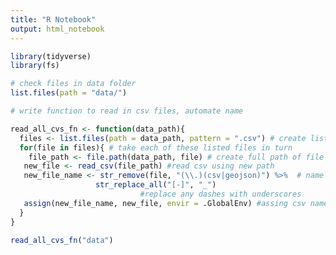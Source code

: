 ```yaml
---
title: "R Notebook"
output: html_notebook
---
```


```r
library(tidyverse)
library(fs)
```

```r
# check files in data folder
list.files(path = "data/")
```

```r
# write function to read in csv files, automate name

read_all_cvs_fn <- function(data_path){
  files <- list.files(path = data_path, pattern = ".csv") # create list of files in given path
  for(file in files){ # take each of these listed files in turn
    file_path <- file.path(data_path, file) # create full path of file
   new_file <- read_csv(file_path) #read csv using new path
   new_file_name <- str_remove(file, "(\\.)(csv|geojson)") %>%  # name csv by removing file ext
                   str_replace_all("[-]", "_")
                             #replace any dashes with underscores
   assign(new_file_name, new_file, envir = .GlobalEnv) #assing csv name to csv file save to global env.
  }
}
```


```r
read_all_cvs_fn("data")
```



